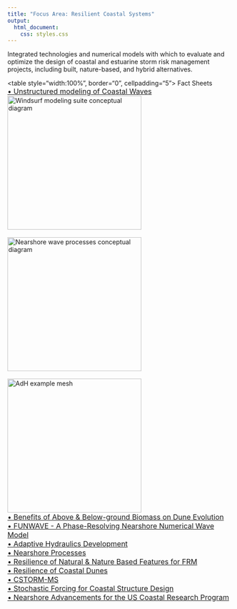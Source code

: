 ---
title: "Focus Area: Resilient Coastal Systems"
output:
  html_document:
    css: styles.css
---
<p class="open_sentence">Integrated technologies and numerical models with which to evaluate and optimize the design of coastal and estuarine storm risk management projects, including built, nature-based, and hybrid alternatives.</p>
<table style="width:100%", border="0", cellpadding="5">
<caption style="font-size: 20px">Fact Sheets</caption>
<tr>
<td align="left", valign="center">
<body>
<div tooltip="Upgrades to the community phase-averaged wave model WAVEWATCH III"; style="font-size:16px;">
  <a href="06.19_FY19_ResilientCoastalSystems_UnstructuredWaveModeling_Smith.pdf" target="_blank">• Unstructured modeling of Coastal Waves</a>
</div>
</body>
</td>
<td id="mytable", rowspan="10">
<img src="RCS_1_Dunes.bmp" alt="Windsurf modeling suite conceptual diagram" style="width: 300px"</img>
<br><br>
<img src="RCS_2_FUNWAVE.jpg" alt="Nearshore wave processes conceptual diagram" style="width: 300px"</img>
<br><br>
<img src="RCS_3_AdH.bmp" alt="AdH example mesh" style="width: 300px"</img>
</td>
</tr>

<tr>
<td align="left", valign="center">
<body>
<div tooltip="Laboratory experiements to quantify vegetation biomass density on dune morphology"; style="font-size:16px;">
  <a href="09.18_FY18_ResilientCoastalSystems_DuneBiomass_Bryant.pdf" target="_blank">• Benefits of Above & Below-ground Biomass on Dune Evolution</a>
</div>
</body>
</td>
</tr>

<tr>
<td align="left", valign="center">
<body>
<div tooltip="Increase District and DoD accessibility to FUNWAVE to help solve large-scale nearshore-processes problems"; style="font-size:16px;">
  <a href="06.19_FY19_ResilientCoastalSystems_FUNWAVE_Malej.pdf" target="_blank">• FUNWAVE - A Phase-Resolving Nearshore Numerical Wave Model</a>
</div> 
</body>
</td>
</tr>

<tr>
<td align="left", valign="center">
<body>
<div tooltip="Updates to the Adaptive Hydraulics (AdH) model for simulating hydraulics and sediment transport"; style="font-size:16px;">
  <a href="09.18_FY18_ResilientCoastalSystems_AdH_Trahan.pdf" target="_blank">• Adaptive Hydraulics Development</a>
</div>
</body>
</td>
</tr>

<tr>
<td align="left", valign="center">
<body>
<div tooltip="Utilize coastal field data resources from the USACE Field Research Facility in Duck, NC to validate and improve nearshore numerical models"; style="font-size:16px;">
  <a href="06.19_FY19_ResilientCoastalSystems_NearshoreProcesses_Johnson.pdf" target="_blank">• Nearshore Processes</a>
</div>
</body>
</td>
</tr>

<tr>
<td align="left", valign="center">
<body>
<div tooltip="Develops methodology to evaluate benefits of vegetated shorelines using numerical modeling and field studies"; style="font-size:16px;">
  <a href="09.18_FY18_ResilientCoastalSystems_NNBF_Ding.pdf" target="_blank">• Resilience of Natural & Nature Based Features for FRM</a>
</div>
</body>
</td>
</tr>

<tr>
<td align="left", valign="center">
<body>
<div tooltip="Field and numerical modeling approach to investigate spatio-temporal patterns in dune growth and erosion"; style="font-size:16px;">
  <a href="06.19_FY19_ResilientCoastalSystems_CoastalDunes_Cohn.pdf" target="_blank">• Resilience of Coastal Dunes</a>
</div>
</body>
</td>
</tr>

<tr>
<td align="left", valign="center">
<body>
<div tooltip="Development of the Coastal Storm Modeling System (CSTORM-MS) Coupling Framework to allow hydrodynamic models (ADCIRC/AdH) and wave models (WAVE WATCH III) to be coupled together"; style="font-size:16px;">
  <a href="">• CSTORM-MS</a>
</div>
</body>
</td>
</tr>

<tr>
<td align="left", valign="center">
<body>
<div tooltip="Update design guidance to advance coastal structure stochastic science and engineering technologies"; style="font-size:16px;">
  <a href="09.18_FY18_ResilientCoastalSystems_StochasticForcing_Nadal.pdf" target="_blank">• Stochastic Forcing for Coastal Structure Design</a>
</div>
</body>
</td>
</tr>

<tr>
<td align="left", valign="top">
<body>
<div tooltip="Support US Coastal Research Program  (USCRP), an interagency initiative to develop a national, coordinated coastal research program"; style="font-size:16px;">
  <a href="09.18_FY18_ResilientCoastalSystems_USCRP_Cialone.pdf" target="_blank">• Nearshore Advancements for the US Coastal Research Program</a>
</div>
</body>
</td>
</tr>
